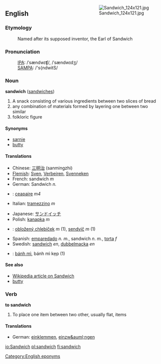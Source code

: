 <div style="float:right; margin: 0 0 1em 1em;">[[Image:Sandwich_124x121.jpg]]</div>
==English==
===Etymology===
:Named after its supposed inventor, the Earl of Sandwich

===Pronunciation===
:[[IPA]]: /ˈsændwɪʧ/, /ˈsændwɪdʒ/
:[[SAMPA]]: /'s{ndwitS/

===Noun===
'''sandwich''' ([[sandwiches]])

#A snack consisting of various ingredients between two slices of bread
#any combination of materials formed by layering one between two similar
#folkloric figure

====Synonyms====
<!-- Australian slang "sanga" or "sanger" - need to check -->
*[[sarnie]]
*[[butty]]

====Translations====
{{top}}
*Chinese: [[三明治]] (sanmingzhi)
*[[Flemish]]: [[Sven]], [[Verbeiren]], [[Svenneken]]
*French: sandwich ''m''
*German: Sandwich ''n.''
*{{ga}}: [[ceapaire]] ''m4''
*Italian: [[tramezzino]] ''m''
{{mid}}
*Japanese: [[サンドイッチ]]
*Polish: [[kanapka]] ''m''
*{{sk}}: [[obložený chlebíček]] ''m'' (1), [[sendvič]] ''m'' (1)
*Spanish: [[emparedado]] ''n.'' ''m.'', sandwich ''n''. ''m.'', [[torta]] ''f''
*Swedish: [[sandwich]] ''en'', [[dubbelmacka]] ''en''
*{{vi}}: [[bánh mì]], bánh mì kẹp (1)
{{bottom}}

====See also====
*[[:w:sandwich|Wikipedia article on Sandwich]]
*[[butty]]

===Verb===
'''to sandwich'''
#To place one item between two other, usually flat, items

====Translations====
*German: [[einklemmen]], [[einzw&auml;ngen]]

[[Category:English eponyms]]

[[io:Sandwich]]
[[pl:sandwich]]
[[fi:sandwich]]